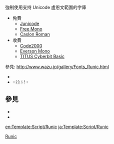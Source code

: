 <span title="runes" lang="gem" xml:lang="gem" style="font-family:Junicode,FreeMono,Code2000,Hnias;">{{{1}}}</span><noinclude>

強制使用支持 Unicode 盧恩文範圍的字庫

*免費
**[[Junicode]]
**[[Free UCS Outline Fonts|Free Mono]]
**[[Caslon Roman]]
*收費
**[[Code2000]]
**[[Everson Mono]]
**[[TITUS Cyberbit Basic]]

參見: http://www.wazu.jp/gallery/Fonts_Runic.html

*{{Runic|᛬ᚱᚢᚾᚨ᛬}}
*<span style="font-family:'Free Mono',Junicode,Code2000;">᛬ᚱᚢᚾᚨ᛬</span>

==參見==
*{{tl|unicode}}
*{{tl|mufi}}

[[Category:語言模板|Runic]]
[[en:Template:Script/Runic]]
[[ja:Template:Script/Runic]]
</noinclude>